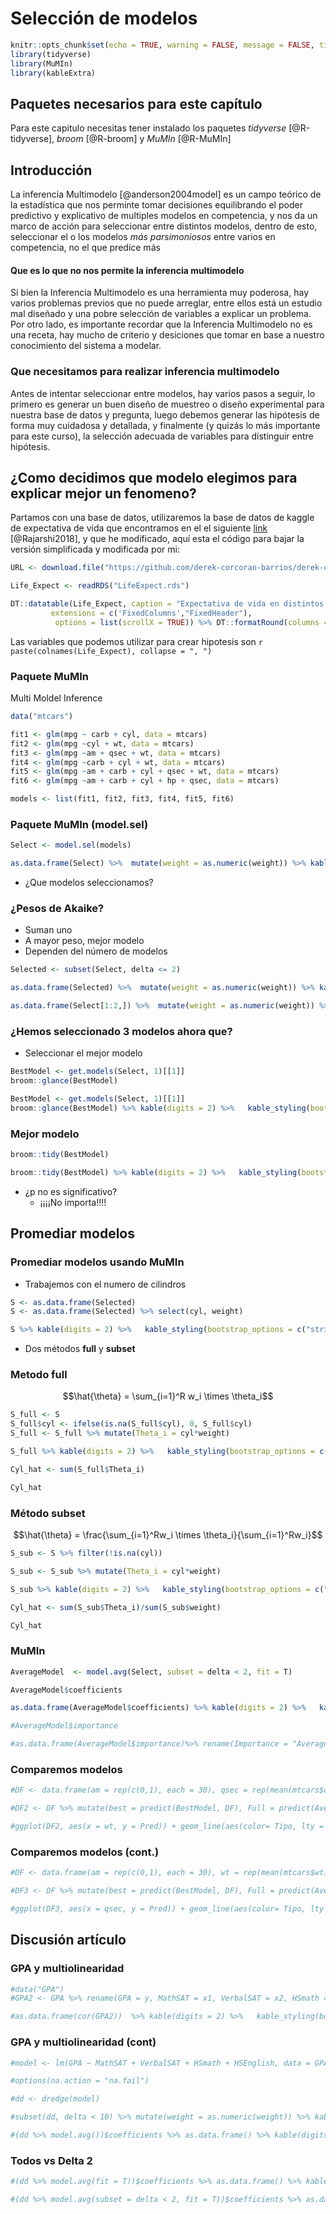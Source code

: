 # Selección de modelos {#ElegirModelo}

```r
knitr::opts_chunk$set(echo = TRUE, warning = FALSE, message = FALSE, tidy = TRUE, cache = TRUE)
library(tidyverse)
library(MuMIn)
library(kableExtra)
```

## Paquetes necesarios para este capítulo

Para este capitulo necesitas tener instalado los paquetes *tidyverse* [@R-tidyverse], *broom*  [@R-broom] y *MuMIn*  [@R-MuMIn]

## Introducción

  La inferencia Multimodelo [@anderson2004model] es un campo teórico de la estadística que nos perminte tomar decisiones equilibrando el poder predictivo y explicativo de multiples modelos en competencia, y nos da un marco de acción para seleccionar entre distintos modelos, dentro de esto, seleccionar el o los modelos *más parsimoniosos* entre varios en competencia, no el que predice más

#### Que es lo que no nos permite la inferencia multimodelo

  Si bien la Inferencia Multimodelo es una herramienta muy poderosa, hay varios problemas previos que no puede arreglar, entre ellos está un estudio mal diseñado y una pobre selección de variables a explicar un problema. Por otro lado, es importante recordar que la Inferencia Multimodelo no es una receta, hay mucho de criterio y desiciones que tomar en base a nuestro conocimiento del sistema a modelar.

### Que necesitamos para realizar inferencia multimodelo

  Antes de intentar seleccionar entre modelos, hay varios pasos a seguir, lo primero es generar un buen diseño de muestreo o diseño experimental para nuestra base de datos y pregunta, luego debemos generar las hipótesis de forma muy cuidadosa y detallada, y finalmente (y quizás lo más importante para este curso), la selección adecuada de variables para distinguir entre hipótesis.


## ¿Como decidimos que modelo elegimos para explicar mejor un fenomeno?

Partamos con una base de datos, utilizaremos la base de datos de kaggle de expectativa de vida que encontramos en el el siguiente [link](https://www.kaggle.com/kumarajarshi/life-expectancy-who/version/1) [@Rajarshi2018], y que he modificado, aquí esta el código para bajar la versión simplificada y modificada por mi:

```r
URL <- download.file("https://github.com/derek-corcoran-barrios/derek-corcoran-barrios.github.io/raw/master/CursoMulti/LifeExpect.rds", "LifeExpect.rds")

Life_Expect <- readRDS("LifeExpect.rds")
```


```r
DT::datatable(Life_Expect, caption = "Expectativa de vida en distintos países en distintos años", 
         extensions = c('FixedColumns',"FixedHeader"),
          options = list(scrollX = TRUE)) %>% DT::formatRound(columns = 1:9) 
```

    

Las variables que podemos utilizar para crear hipotesis son `r paste(colnames(Life_Expect), collapse = ", ")`

### Paquete MuMIn

Multi Moldel Inference

```r
data("mtcars")

fit1 <- glm(mpg ~ carb + cyl, data = mtcars)
fit2 <- glm(mpg ~cyl + wt, data = mtcars)
fit3 <- glm(mpg ~am + qsec + wt, data = mtcars)
fit4 <- glm(mpg ~carb + cyl + wt, data = mtcars)
fit5 <- glm(mpg ~am + carb + cyl + qsec + wt, data = mtcars)
fit6 <- glm(mpg ~am + carb + cyl + hp + qsec, data = mtcars)

models <- list(fit1, fit2, fit3, fit4, fit5, fit6)
```

### Paquete MuMIn (model.sel)

```r
Select <- model.sel(models)
```

```r
as.data.frame(Select) %>%  mutate(weight = as.numeric(weight)) %>% kable(digits = 2) %>%  kable_styling(bootstrap_options = c("striped", "hover", "condensed"), full_width = F, font_size = 20)
```

* ¿Que modelos seleccionamos?

### ¿Pesos de Akaike?

* Suman uno
* A mayor peso, mejor modelo
* Dependen del número de modelos

```r
Selected <- subset(Select, delta <= 2)
```

```r
as.data.frame(Selected) %>%  mutate(weight = as.numeric(weight)) %>% kable(digits = 2) %>%  kable_styling(bootstrap_options = c("striped", "hover", "condensed"), full_width = F, font_size = 20)
```

```r
as.data.frame(Select[1:2,]) %>%  mutate(weight = as.numeric(weight)) %>% kable(digits = 2) %>%  kable_styling(bootstrap_options = c("striped", "hover", "condensed"), full_width = F, font_size = 20)
```

### ¿Hemos seleccionado 3 modelos ahora que?

* Seleccionar el mejor modelo

```r
BestModel <- get.models(Select, 1)[[1]]
broom::glance(BestModel)
```

```r
BestModel <- get.models(Select, 1)[[1]]
broom::glance(BestModel) %>% kable(digits = 2) %>%   kable_styling(bootstrap_options = c("striped", "hover", "condensed"), full_width = F)
```


### Mejor modelo

```r
broom::tidy(BestModel)
```

```r
broom::tidy(BestModel) %>% kable(digits = 2) %>%   kable_styling(bootstrap_options = c("striped", "hover", "condensed"), full_width = F)
```

* ¿p no es significativo?
    + ¡¡¡¡No importa!!!!

## Promediar modelos

### Promediar modelos usando MuMIn {.build}

* Trabajemos con el numero de cilindros

```r
S <- as.data.frame(Selected)
S <- as.data.frame(Selected) %>% select(cyl, weight)
```

```r
S %>% kable(digits = 2) %>%   kable_styling(bootstrap_options = c("striped", "hover", "condensed"), full_width = F)
```

* Dos métodos **full** y **subset**

### Metodo full {.build}

$$\hat{\theta} = \sum_{i=1}^R w_i \times \theta_i$$

```r
S_full <- S
S_full$cyl <- ifelse(is.na(S_full$cyl), 0, S_full$cyl)
S_full <- S_full %>% mutate(Theta_i = cyl*weight)
```

```r
S_full %>% kable(digits = 2) %>%   kable_styling(bootstrap_options = c("striped", "hover", "condensed"), full_width = F, font_size = 20)
```

```r
Cyl_hat <- sum(S_full$Theta_i)
```

```r
Cyl_hat
```


### Método subset

$$\hat{\theta} =  \frac{\sum_{i=1}^Rw_i \times \theta_i}{\sum_{i=1}^Rw_i}$$

```r
S_sub <- S %>% filter(!is.na(cyl))

S_sub <- S_sub %>% mutate(Theta_i = cyl*weight)
```

```r
S_sub %>% kable(digits = 2) %>%   kable_styling(bootstrap_options = c("striped", "hover", "condensed"), full_width = F, font_size = 20)
```

```r
Cyl_hat <- sum(S_sub$Theta_i)/sum(S_sub$weight)
```

```r
Cyl_hat
```


### MuMIn

```r
AverageModel  <- model.avg(Select, subset = delta < 2, fit = T)
```

```r
AverageModel$coefficients
```

```r
as.data.frame(AverageModel$coefficients) %>% kable(digits = 2) %>%   kable_styling(bootstrap_options = c("striped", "hover", "condensed"), full_width = F)
```

```r
#AverageModel$importance
```

```r
#as.data.frame(AverageModel$importance)%>% rename(Importance = "AverageModel$importance") %>% kable(digits = 2) %>%   kable_styling(bootstrap_options = c("striped", "hover", "condensed"), full_width = F)
```


### Comparemos modelos

```r
#DF <- data.frame(am = rep(c(0,1), each = 30), qsec = rep(mean(mtcars$qsec), 60), wt = rep(seq(from = min(mtcars$wt), to = max(mtcars$wt), length.out = 30),2), cyl= rep(median(mtcars$cyl), 60), carb= rep(median(mtcars$carb), 60))

#DF2 <- DF %>% mutate(best = predict(BestModel, DF), Full = predict(AverageModel, DF, full = T), Subset = predict(AverageModel, DF, full = F)) %>% select(am, wt, best, Full, Subset) %>% mutate(am = case_when(am == 0 ~ "Automatico",am == 1 ~ "Manual")) %>% gather(key = Tipo, value = Pred, -am, -wt)

#ggplot(DF2, aes(x = wt, y = Pred)) + geom_line(aes(color= Tipo, lty = am)) + theme_classic()
```

### Comparemos modelos (cont.)

```r
#DF <- data.frame(am = rep(c(0,1), each = 30), wt = rep(mean(mtcars$wt), 60), qsec = rep(seq(from = min(mtcars$qsec), to = max(mtcars$qsec), length.out = 30),2), cyl= rep(median(mtcars$cyl), 60), carb= rep(median(mtcars$carb), 60))

#DF3 <- DF %>% mutate(best = predict(BestModel, DF), Full = predict(AverageModel, DF, full = T), Subset = predict(AverageModel, DF, full = F)) %>% select(am, qsec, best, Full, Subset) %>% mutate(am = case_when(am == 0 ~ "Automatico",am == 1 ~ "Manual")) %>% gather(key = Tipo, value = Pred, -am, -qsec)

#ggplot(DF3, aes(x = qsec, y = Pred)) + geom_line(aes(color= Tipo, lty = am)) + theme_classic()
```

## Discusión artículo

### GPA y multiolinearidad

```r
#data("GPA")
#GPA2 <- GPA %>% rename(GPA = y, MathSAT = x1, VerbalSAT = x2, HSmath = x3, HSEnglish = x4)

#as.data.frame(cor(GPA2))  %>% kable(digits = 2) %>%   kable_styling(bootstrap_options = c("striped", "hover", "condensed"), full_width = F)
```

### GPA y multiolinearidad (cont)

```r
#model <- lm(GPA ~ MathSAT + VerbalSAT + HSmath + HSEnglish, data = GPA2)

#options(na.action = "na.fail")

#dd <- dredge(model)

#subset(dd, delta < 10) %>% mutate(weight = as.numeric(weight)) %>% kable(digits = 4) %>%   kable_styling(bootstrap_options = c("striped", "hover", "condensed"), full_width = F, font_size = 20)
```

```r
#(dd %>% model.avg())$coefficients %>% as.data.frame() %>% kable(digits = 4) %>%   kable_styling(bootstrap_options = c("striped", "hover", "condensed"), full_width = F, font_size = 20)
```

### Todos vs Delta 2

```r
#(dd %>% model.avg(fit = T))$coefficients %>% as.data.frame() %>% kable(digits = 4, caption = "Todos los modelos") %>%   kable_styling(bootstrap_options = c("striped", "hover", "condensed"), full_width = F, font_size = 20)
```

```r
#(dd %>% model.avg(subset = delta < 2, fit = T))$coefficients %>% as.data.frame() %>% kable(digits = 4, caption = "Delta 2") %>%   kable_styling(bootstrap_options = c("striped", "hover", "condensed"), full_width = F, font_size = 20)
```
